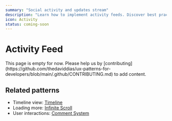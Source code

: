 ```yaml
---
summary: "Social activity and updates stream"
description: "Learn how to implement activity feeds. Discover best practices for real-time updates, infinite scrolling, and engagement tracking."
icon: Activity
status: coming-soon
---
```



# Activity Feed

<Callout type="warning">
  This page is empty for now. Please help us by
  [contributing](https://github.com/thedaviddias/ux-patterns-for-developers/blob/main/.github/CONTRIBUTING.md)
  to add content.
</Callout>

## Related patterns

- Timeline view: [Timeline](/patterns/data-display/timeline)
- Loading more: [Infinite Scroll](/patterns/navigation/infinite-scroll)
- User interactions: [Comment System](/patterns/social/comment-system)
